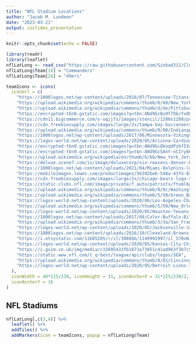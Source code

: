 ```yaml
---
title: "NFL Stadium Locations"
author: "Jacob M. Lundeen"
date: "2023-03-21"
output: ioslides_presentation
---
```


```r
knitr::opts_chunk$set(echo = FALSE)
```

```r
library(readr)
library(leaflet)
nflLatLong <- read_csv("https://raw.githubusercontent.com/Sinbad311/CloudProject/master/NFL%20Stadium%20Latitude%20and%20Longtitude.csv")
nflLatLong$Team[18] = "Commanders"
nflLatLong$Team[24] = "49ers"
```

```r
teamIcons <- icons(
  iconUrl = c(
    "https://1000logos.net/wp-content/uploads/2018/07/Tennessee-Titans-Logo-640x400.png",
    "https://upload.wikimedia.org/wikipedia/commons/thumb/6/60/New_York_Giants_logo.svg/2560px-New_York_Giants_logo.svg.png",
    "https://upload.wikimedia.org/wikipedia/commons/thumb/d/de/Pittsburgh_Steelers_logo.svg/2048px-Pittsburgh_Steelers_logo.svg.png",
    "https://encrypted-tbn0.gstatic.com/images?q=tbn:ANd9GcQu9f7ObcYxO0GonX0cJsbKtGDKqYh-MhWV69Ee6-uc&s",
    "https://cdn11.bigcommerce.com/s-uqijfs/images/stencil/1280x1280/products/115793/132683/3208508688__36701.1573686174.jpg?c=2",
    "https://cdn.freebiesupply.com/images/large/2x/tampa-bay-buccaneers-logo-transparent.png",
    "https://upload.wikimedia.org/wikipedia/commons/thumb/0/00/Indianapolis_Colts_logo.svg/974px-Indianapolis_Colts_logo.svg.png",
    "https://1000logos.net/wp-content/uploads/2017/06/Minnesota-Vikings-Logo-1965.png",
    "https://logos-world.net/wp-content/uploads/2020/05/Arizona-Cardinals-Logo.png",
    "https://encrypted-tbn0.gstatic.com/images?q=tbn:ANd9GcQkoqdPzbfIXv3IIsHpLFC4FfOFrkRmO4o-_eXm1rU-8w&s",
    "https://encrypted-tbn0.gstatic.com/images?q=tbn:ANd9GcSAnY-nCIry6KwyPU4m5CCLg7gVWwgQ647huFDY1n65&s",
    "https://upload.wikimedia.org/wikipedia/en/thumb/6/6b/New_York_Jets_logo.svg/1200px-New_York_Jets_logo.svg.png",
    "https://deluxe.scene7.com/is/image/deluxecorp/six-reasons-denver-broncos-logo-design-works_hero?$deluxe_param$&wid=900",
    "https://1000logos.net/wp-content/uploads/2021/04/Miami-Dolphins-logo.png",
    "https://mobileimages.lowes.com/productimages/56392be6-548a-43fe-83c4-793d59fefac7/11879960.jpg?size=pdhism",
    "https://cdn.freebiesupply.com/images/large/2x/chicago-bears-logo-transparent.png",
    "https://static.clubs.nfl.com/image/private/f_auto/patriots/ftuml6gmogyahtnd2neb",
    "https://upload.wikimedia.org/wikipedia/commons/thumb/0/0c/Washington_Commanders_logo.svg/2560px-Washington_Commanders_logo.svg.png",
    "https://upload.wikimedia.org/wikipedia/commons/thumb/5/50/Green_Bay_Packers_logo.svg/2560px-Green_Bay_Packers_logo.svg.png",
    "https://logos-world.net/wp-content/uploads/2020/06/Los-Angeles-Chargers-Logo.png",
    "https://upload.wikimedia.org/wikipedia/commons/thumb/5/50/New_Orleans_Saints_logo.svg/630px-New_Orleans_Saints_logo.svg.png",
    "https://logos-world.net/wp-content/uploads/2020/05/Houston-Texans-logo.png",
    "https://1000logos.net/wp-content/uploads/2017/08/Color-Buffalo-Bills-logo.jpg",
    "https://upload.wikimedia.org/wikipedia/commons/thumb/3/3a/San_Francisco_49ers_logo.svg/2560px-San_Francisco_49ers_logo.svg.png",
    "https://logos-world.net/wp-content/uploads/2020/05/Jacksonville-Jaguars-logo.png",
    "https://1000logos.net/wp-content/uploads/2016/10/Cleveland-Browns-logo.jpg",
    "https://i.etsystatic.com/11685205/r/il/3080bb/1149991997/il_570xN.1149991997_3nf9.jpg",
    "https://logos-world.net/wp-content/uploads/2020/05/Kansas-City-Chiefs-logo.png",
    "https://i.guim.co.uk/img/media/c15695433fb1871e73851c41ad963f3b7c562767/0_164_2000_1200/master/2000.jpg?width=1200&height=900&quality=85&auto=format&fit=crop&s=7b0b7cbe882fa6e6cb783536ef8875d0",
    "https://static.www.nfl.com/t_q-best/league/api/clubs/logos/SEA",
    "https://upload.wikimedia.org/wikipedia/commons/thumb/8/81/Cincinnati_Bengals_logo.svg/2560px-Cincinnati_Bengals_logo.svg.png",
    "https://logos-world.net/wp-content/uploads/2020/05/Detroit-Lions-logo.png"
  ),
  iconWidth = 40*215/230, iconHeight = 31, iconAnchorX = 31*215/230/2,
  iconAnchorY = 16
)
```

## NFL Stadiums

```r
nflLatLong[,c(3,4)] %>%
  leaflet() %>%
  addTiles() %>%
  addMarkers(icon = teamIcons, popup = nflLatLong$Team)
```